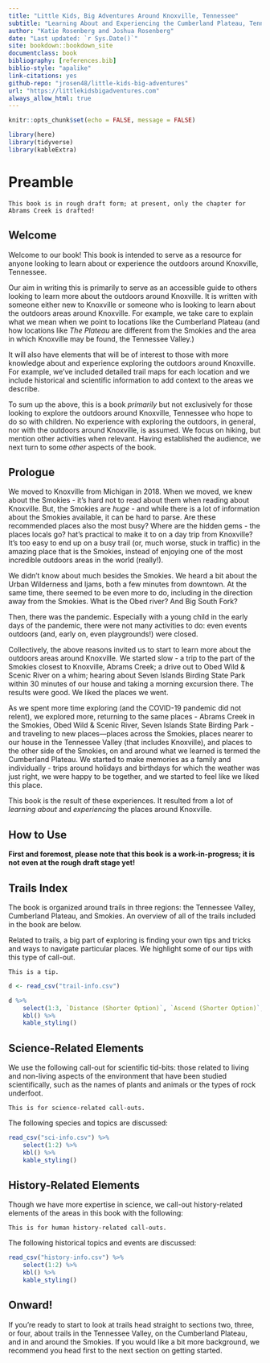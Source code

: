 ```yaml
--- 
title: "Little Kids, Big Adventures Around Knoxville, Tennessee"
subtitle: "Learning About and Experiencing the Cumberland Plateau, Tennessee Valley, and Great Smoky Mountains"
author: "Katie Rosenberg and Joshua Rosenberg"
date: "Last updated: `r Sys.Date()`"
site: bookdown::bookdown_site
documentclass: book
bibliography: [references.bib]
biblio-style: "apalike"
link-citations: yes
github-repo: "jrosen48/little-kids-big-adventures"
url: "https://littlekidsbigadventures.com"
always_allow_html: true
---
```


```r
knitr::opts_chunk$set(echo = FALSE, message = FALSE)
```

```r
library(here)
library(tidyverse)
library(kableExtra)
```

# Preamble {-}

```block
This book is in rough draft form; at present, only the chapter for Abrams Creek is drafted!
```

## Welcome {-}

Welcome to our book! This book is intended to serve as a resource for anyone looking to learn about or experience the outdoors around Knoxville, Tennessee.

Our aim in writing this is primarily to serve as an accessible guide to others looking to learn more about the outdoors around Knoxville. It is written with someone either new to Knoxville or someone who is looking to learn about the outdoors areas around Knoxville. For example, we take care to explain what we mean when we point to locations like the Cumberland Plateau (and how locations like *The Plateau* are different from the Smokies and the area in which Knoxville may be found, the Tennessee Valley.)

It will also have elements that will be of interest to those with more knowledge about and experience exploring the outdoors around Knoxville. For example, we've included detailed trail maps for each location and we include historical and scientific information to add context to the areas we describe. 

To sum up the above, this is a book *primarily* but not exclusively for those looking to explore the outdoors around Knoxville, Tennessee who hope to do so with children. No experience with exploring the outdoors, in general, nor with the outdoors around Knoxville, is assumed. We focus on hiking, but mention other activities when relevant. Having established the audience, we next turn to some *other* aspects of the book.

## Prologue {-}

We moved to Knoxville from Michigan in 2018. When we moved, we knew about the Smokies - it's hard not to read about them when reading about Knoxville. But, the Smokies are *huge* - and while there is a lot of information about the Smokies available, it can be hard to parse. Are these recommended places also the most busy? Where are the hidden gems - the places locals go? hat's practical to make it to on a day trip from Knoxville? It's too easy to end up on a busy trail (or, much worse, stuck in traffic) in the amazing place that is the Smokies, instead of enjoying one of the most incredible outdoors areas in the world (really!). 

We didn't know about much besides the Smokies. We heard a bit about the Urban Wilderness and Ijams, both a few minutes from downtown. At the same time, there seemed to be even more to do, including in the direction away from the Smokies. What is the Obed river? And Big South Fork? 

Then, there was the pandemic. Especially with a young child in the early days of the pandemic, there were not many activities to do: even events outdoors (and, early on, even playgrounds!) were closed.

Collectively, the above reasons invited us to start to learn more about the outdoors areas around Knoxville. We started slow - a trip to the part of the Smokies closest to Knoxville, Abrams Creek; a drive out to Obed Wild & Scenic River on a whim; hearing about Seven Islands Birding State Park within 30 minutes of our house and taking a morning excursion there. The results were good. We liked the places we went.

As we spent more time exploring (and the COVID-19 pandemic did not relent), we explored more, returning to the same places - Abrams Creek in the Smokies, Obed Wild & Scenic River, Seven Islands State Birding Park - and traveling to new places---places across the Smokies, places nearer to our house in the Tennessee Valley (that includes Knoxville), and places to the other side of the Smokies, on and around what we learned is termed the Cumberland Plateau. We started to make memories as a family and individually - trips around holidays and birthdays for which the weather was just right, we were happy to be together, and we started to feel like we liked this place.

This book is the result of these experiences. It resulted from a lot of *learning about* and *experiencing* the places around Knoxville.

## How to Use {-}

**First and foremost, please note that this book is a work-in-progress; it is not even at the rough draft stage yet!**

## Trails Index {-}

The book is organized around trails in three regions: the Tennessee Valley, Cumberland Plateau, and Smokies. An overview of all of the trails included in the book are below.

Related to trails, a big part of exploring is finding your own tips and tricks and ways to navigate particular places. We highlight some of our tips with this type of call-out.

```block
This is a tip.
```

```r
d <- read_csv("trail-info.csv")

d %>% 
    select(1:3, `Distance (Shorter Option)`, `Ascend (Shorter Option)`, `Max. Elevation (Shorter Option)`) %>% 
    kbl() %>%
    kable_styling()
```

## Science-Related Elements {-}

We use the following call-out for scientific tid-bits: those related to living and non-living aspects of the environment that have been studied scientifically, such as the names of plants and animals or the types of rock underfoot.

```block
This is for science-related call-outs.
```

The following species and topics are discussed:

```r
read_csv("sci-info.csv") %>% 
    select(1:2) %>% 
    kbl() %>%
    kable_styling()
```

## History-Related Elements {-}

Though we have more expertise in science, we call-out history-related elements of the areas in this book with the following:

```block
This is for human history-related call-outs.
```

The following historical topics and events are discussed:

```r
read_csv("history-info.csv") %>% 
    select(1:2) %>% 
    kbl() %>%
    kable_styling()
```

## Onward! {-}

If you're ready to start to look at trails head straight to sections two, three, or four, about trails in the Tennessee Valley, on the Cumberland Plateau, and in and around the Smokies. If you would like a bit more background, we recommend you head first to the next section on getting started.